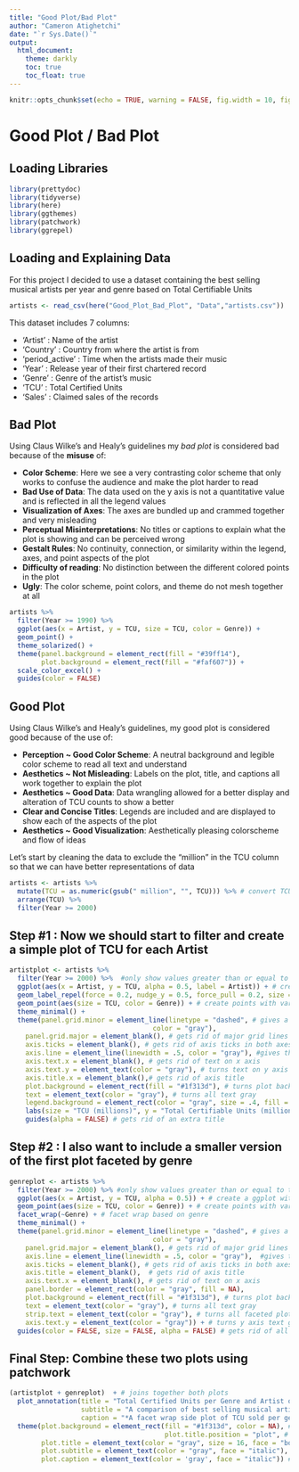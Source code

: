 ```yaml
---
title: "Good Plot/Bad Plot"
author: "Cameron Atighetchi"
date: "`r Sys.Date()`"
output:
  html_document:
    theme: darkly
    toc: true
    toc_float: true
---
```


```r
knitr::opts_chunk$set(echo = TRUE, warning = FALSE, fig.width = 10, fig.height = 6)
```

# Good Plot / Bad Plot  

## Loading Libraries

```r
library(prettydoc)
library(tidyverse)
library(here)
library(ggthemes)
library(patchwork)
library(ggrepel)
```

## Loading and Explaining Data  

For this project I decided to use a dataset containing the best selling musical artists per year and genre based on Total Certifiable Units

```r
artists <- read_csv(here("Good_Plot_Bad_Plot", "Data","artists.csv"))
```
This dataset includes 7 columns:

  - 'Artist' : Name of the artist
  - 'Country' : Country from where the artist is from
  - 'period_active' : Time when the artists made their music
  - 'Year' : Release year of their first chartered record
  - 'Genre' : Genre of the artist's music
  - 'TCU' : Total Certified Units
  - 'Sales' : Claimed sales of the records

## Bad Plot  

Using Claus Wilke’s and Healy's guidelines  my *bad plot* is considered bad because of the **misuse** of:  

  - **Color Scheme**: Here we see a very contrasting color scheme that only works to confuse the audience and make the plot harder to read
  - **Bad Use of Data**: The data used on the y axis is not a quantitative value and is reflected in all the legend values
  - **Visualization of Axes**: The axes are bundled up and crammed together and very misleading
  - **Perceptual Misinterpretations**: No titles or captions to explain what the plot is showing and can be perceived wrong
  - **Gestalt Rules**: No continuity, connection, or similarity within the legend, axes, and point aspects of the plot
  - **Difficulty of reading**: No distinction between the different colored points in the plot 
  - **Ugly**: The color scheme, point colors, and theme do not mesh together at all


```r
artists %>%
  filter(Year >= 1990) %>%
  ggplot(aes(x = Artist, y = TCU, size = TCU, color = Genre)) +
  geom_point() +
  theme_solarized() +
  theme(panel.background = element_rect(fill = "#39ff14"),
        plot.background = element_rect(fill = "#faf607")) +
  scale_color_excel() +
  guides(color = FALSE) 
```


## Good Plot

Using Claus Wilke’s and Healy's guidelines, my good plot is considered good because of the use of:

  - **Perception ~ Good Color Scheme**: A neutral background and legible color scheme to read all text and understand
  - **Aesthetics ~ Not Misleading**: Labels on the plot, title, and captions all work together to explain the plot
  - **Aesthetics ~ Good Data**: Data wrangling allowed for a better display and alteration of TCU counts to show a better
  - **Clear and Concise Titles**: Legends are included and are displayed to show each of the aspects of the plot
  - **Aesthetics ~ Good Visualization**: Aesthetically pleasing colorscheme and flow of ideas
  

Let's start by cleaning the data to exclude the "million" in the TCU column so that we can have better representations of data

```r
artists <- artists %>%
  mutate(TCU = as.numeric(gsub(" million", "", TCU))) %>% # convert TCU column from string to numeric
  arrange(TCU) %>%
  filter(Year >= 2000)
```

## Step #1 : Now we should start to filter and create a simple plot of TCU for each Artist

```r
artistplot <- artists %>%
  filter(Year >= 2000) %>%  #only show values greater than or equal to the year 2000
  ggplot(aes(x = Artist, y = TCU, alpha = 0.5, label = Artist)) + # create a ggplot with aesthetics and transparent points
  geom_label_repel(force = 0.2, nudge_y = 0.5, force_pull = 0.2, size = 2.5, segment.color = "white") + # create labels for each artist
  geom_point(aes(size = TCU, color = Genre)) + # create points with varying size based on TCU and color based on genre 
  theme_minimal() +
  theme(panel.grid.minor = element_line(linetype = "dashed", # gives a dashed line to the the minor gridlines
                                    color = "gray"),
    panel.grid.major = element_blank(), # gets rid of major grid lines
    axis.ticks = element_blank(), # gets rid of axis ticks in both axes
    axis.line = element_line(linewidth = .5, color = "gray"), #gives the x axis a line
    axis.text.x = element_blank(), # gets rid of text on x axis
    axis.text.y = element_text(color = "gray"), # turns text on y axis gray
    axis.title.x = element_blank(),# gets rid of axis title 
    plot.background = element_rect(fill = "#1f313d"), # turns plot background to navy blue
    text = element_text(color = "gray"), # turns all text gray
    legend.background = element_rect(color = "gray", size = .4, fill = NA)) + # gives legends a border
    labs(size = "TCU (millions)", y = "Total Certifiable Units (millions)") + # changes legend title
    guides(alpha = FALSE) # gets rid of an extra title
```

## Step #2 : I also want to include a smaller version of the first plot faceted by genre

```r
genreplot <- artists %>%
  filter(Year >= 2000) %>% #only show values greater than or equal to the year 2000
  ggplot(aes(x = Artist, y = TCU, alpha = 0.5)) + # create a ggplot with aesthetics and transparent points
  geom_point(aes(size = TCU, color = Genre)) + # create points with varying size based on TCU and color based on genre 
  facet_wrap(~Genre) + # facet wrap based on genre
  theme_minimal() +
  theme(panel.grid.minor = element_line(linetype = "dashed", # gives a dashed line to the the minor gridlines
                                    color = "gray"),
    panel.grid.major = element_blank(), # gets rid of major grid lines
    axis.line = element_line(linewidth = .5, color = "gray"),  #gives the x axis a line
    axis.ticks = element_blank(), # gets rid of axis ticks in both axes
    axis.title = element_blank(),  # gets rid of axis title 
    axis.text.x = element_blank(), # gets rid of text on x axis
    panel.border = element_rect(color = "gray", fill = NA),
    plot.background = element_rect(fill = "#1f313d"), # turns plot background to navy blue
    text = element_text(color = "gray"), # turns all text gray
    strip.text = element_text(color = "gray"), # turns all faceted plot titles gray
    axis.text.y = element_text(color = "gray")) + # turns y axis text gray 
  guides(color = FALSE, size = FALSE, alpha = FALSE) # gets rid of all legends

```

## Final Step: Combine these two plots using patchwork

```r
(artistplot + genreplot)  + # joins together both plots
  plot_annotation(title = "Total Certified Units per Genre and Artist of Music from 2000 to 2022",
                  subtitle = "A comparison of best selling musical artists per genre and Total Certified Units (in millions) sold over the past 22 years",
                  caption = "*A facet wrap side plot of TCU sold per genre shows Pop as the most popular genre & Hip-hop as the highest sold genre in the past 20 years") &
  theme(plot.background = element_rect(fill = "#1f313d", color = NA), # changes plot background
                                       plot.title.position = "plot", # brings title into plot
        plot.title = element_text(color = "gray", size = 16, face = "bold"), # bold title
        plot.subtitle = element_text(color = "gray", face = "italic"), # italics for subtitle
        plot.caption = element_text(color = 'gray', face = "italic")) # italics for caption

 
```

